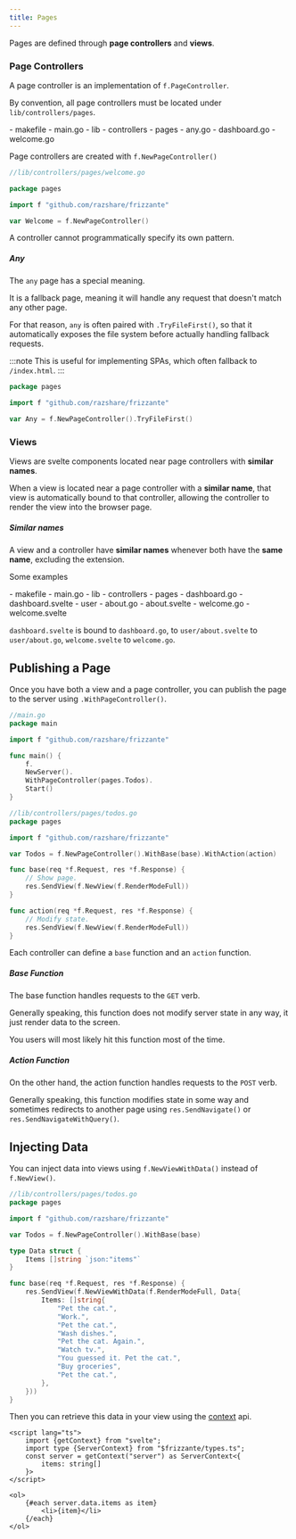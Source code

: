 ```yaml
---
title: Pages
---
```



Pages are defined through **page controllers** and **views**.

### Page Controllers

A page controller is an implementation of `f.PageController`.

By convention, all page controllers must be located under `lib/controllers/pages`.

<FileTree>
    - makefile
    - main.go
    - lib
        - controllers
            - pages
                - any.go
                - dashboard.go
                - welcome.go
</FileTree>

Page controllers are created with `f.NewPageController()`

```go
//lib/controllers/pages/welcome.go

package pages

import f "github.com/razshare/frizzante"

var Welcome = f.NewPageController()
```

A controller cannot programmatically specify its own pattern.

##### Any

The `any` page has a special meaning.

It is a fallback page, meaning it will handle any
request that doesn't match any other page.

For that reason, `any` is often paired with `.TryFileFirst()`,
so that it automatically exposes the file system before actually handling
fallback requests.

:::note
This is useful for implementing SPAs, which often fallback to `/index.html`.
:::

```go
package pages

import f "github.com/razshare/frizzante"

var Any = f.NewPageController().TryFileFirst()
```

### Views

Views are svelte components located near page controllers with **similar names**.

When a view is located near a page controller with a **similar name**, that view is automatically
bound to that controller, allowing the controller to render the view into the browser page.

##### Similar names

A view and a controller have **similar names** whenever both have the **same name**, excluding the extension.

Some examples

<FileTree>
    - makefile
    - main.go
    - lib
        - controllers
            - pages
                - dashboard.go
                - dashboard.svelte
                - user
                    - about.go
                    - about.svelte
                - welcome.go
                - welcome.svelte
</FileTree>

`dashboard.svelte` is bound to `dashboard.go`, to `user/about.svelte` to `user/about.go`, `welcome.svelte` to `welcome.go`.


## Publishing a Page

Once you have both a view and a page controller, you can publish the page to the server using `.WithPageController()`.

```go
//main.go
package main

import f "github.com/razshare/frizzante"

func main() {
    f.
    NewServer().
    WithPageController(pages.Todos).
    Start()
}
```
```go
//lib/controllers/pages/todos.go
package pages

import f "github.com/razshare/frizzante"

var Todos = f.NewPageController().WithBase(base).WithAction(action)

func base(req *f.Request, res *f.Response) {
    // Show page.
	res.SendView(f.NewView(f.RenderModeFull))
}

func action(req *f.Request, res *f.Response) {
    // Modify state.
	res.SendView(f.NewView(f.RenderModeFull))
}
```

Each controller can define a `base` function and an `action` function.

##### Base Function

The base function handles requests to the `GET` verb.

Generally speaking, this function does not modify server state in any way, it just render data to the screen.

You users will most likely hit this function most of the time.

##### Action Function

On the other hand, the action function handles requests to the `POST` verb.

Generally speaking, this function modifies state in some way and sometimes
redirects to another page using `res.SendNavigate()` or `res.SendNavigateWithQuery()`.

## Injecting Data

You can inject data into views using `f.NewViewWithData()` instead of `f.NewView()`.

```go
//lib/controllers/pages/todos.go
package pages

import f "github.com/razshare/frizzante"

var Todos = f.NewPageController().WithBase(base)

type Data struct {
	Items []string `json:"items"`
}

func base(req *f.Request, res *f.Response) {
	res.SendView(f.NewViewWithData(f.RenderModeFull, Data{
		Items: []string{
			"Pet the cat.",
			"Work.",
			"Pet the cat.",
			"Wash dishes.",
			"Pet the cat. Again.",
			"Watch tv.",
			"You guessed it. Pet the cat.",
			"Buy groceries",
			"Pet the cat.",
		},
	}))
}
```

Then you can retrieve this data in your view using the [context](https://svelte.dev/docs/svelte/context) api.

```svelte
<script lang="ts">
    import {getContext} from "svelte";
    import type {ServerContext} from "$frizzante/types.ts";
    const server = getContext("server") as ServerContext<{
        items: string[]
    }>
</script>

<ol>
    {#each server.data.items as item}
        <li>{item}</li>
    {/each}
</ol>
```